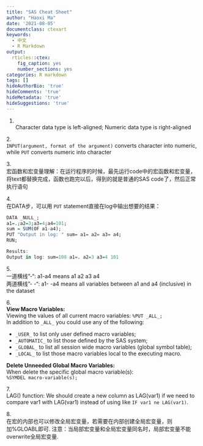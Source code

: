 ```yaml
---
title: "SAS Cheat Sheet"
author: "Haoxi Ma"
date: '2021-08-05'
documentclass: ctexart
keywords:
  - 中文
  - R Markdown
output:
  rticles::ctex:
    fig_caption: yes
    number_sections: yes
categories: R markdown
tags: []
hideAuthorBio: 'true'
hideComments: 'true'
hideMetadata: 'true'
hideSuggestions: 'true'
---
```


1. <br>
Character data type is left-aligned; Numeric data type is right-aligned

2.<br>
`INPUT(argument, format of the argument)` converts character into numeric, while `PUT` converts numeric into character

3.<br>
宏函数和宏变量理解：在运行程序的时候，最先运行code中的宏函数和宏变量，将text都替换完成，函数也跑完以后，得到的就是普通的SAS code了，然后正常执行语句

4.<br>
在DATA步，可以用 `PUT` statement直接在log中输出想要的结果：
```r
DATA _NULL_;
a1=.;a2=3;a3=4;a4=101;
sum = SUM(OF a1-a4);
PUT "Output in log: " sum= a1= a2= a3= a4;
RUN;

Results:
Output in log: sum=108 a1=. a2=3 a3=4 101
```

5.<br>
一道横线"-": a1-a4 means a1 a2 a3 a4<br>
两道横线"- -": a1- -a4 means all variables between a1 and a4 (inclusive) in the dataset

6.<br>
**View Macro Variables:**<br>
Viewing the values of all current macro variables: `%PUT _ALL_;`<br>
In addition to `_ALL_` you could use any of the following:<br>

* `_USER_` to list only user defined macro variables;
* `_AUTOMATIC_` to list those defined by the SAS system;
* `_GLOBAL_` to list all session wide macro variables (global symbol table);
* `_LOCAL_` to list those macro variables local to the executing macro.

**Delete Unneeded Global Macro Variables:**<br>
When delete the specific global macro variable(s): <br>
`%SYMDEL macro-variable(s);`<br>

7.<br>
LAG() function: We should create a new column as LAG(var1) if we need to compare var1 with LAG(var1) instead of using like `IF var1 ne LAG(var1)`.

8.<br>
在宏的内部也可以修改全局宏变量，若需要在内部创建全局宏变量，则加%GLOABL即可. 注意：当局部宏变量和全局宏变量同名时，局部宏变量不能overwrite全局宏变量.












